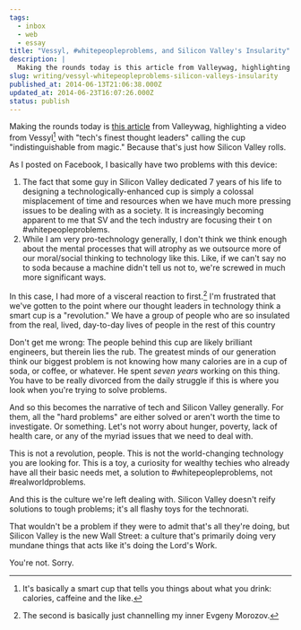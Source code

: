 ```yaml
---
tags:
  - inbox
  - web
  - essay
title: "Vessyl, #whitepeopleproblems, and Silicon Valley's Insularity"
description: |
  Making the rounds today is this article from Valleywag, highlighting a video from Vessyl1 with “tech’s finest thought leaders” calling the cup “indistinguishable from magic.” Because that’s just how Silicon Valley rolls. As I posted on Facebook, I basically have two problems with this device: The fact that some guy in Silicon Valley dedicated 7 \[…]
slug: writing/vessyl-whitepeopleproblems-silicon-valleys-insularity
published_at: 2014-06-13T21:06:38.000Z
updated_at: 2014-06-23T16:07:26.000Z
status: publish
---
```

Making the rounds today is [this article](http://valleywag.gawker.com/thinkfluencers-say-200-smart-cup-is-indistinguishable-1590465009) from Valleywag, highlighting a video from Vessyl[^1] with "tech's finest thought leaders" calling the cup "indistinguishable from magic." Because that's just how Silicon Valley rolls.

As I posted on Facebook, I basically have two problems with this device:

1. The fact that some guy in Silicon Valley dedicated 7 years of his life to designing a technologically-enhanced cup is simply a colossal misplacement of time and resources when we have much more pressing issues to be dealing with as a society. It is increasingly becoming apparent to me that SV and the tech industry are focusing their t on #whitepeopleproblems.
2. While I am very pro-technology generally, I don't think we think enough about the mental processes that will atrophy as we outsource more of our moral/social thinking to technology like this. Like, if we can't say no to soda because a machine didn't tell us not to, we're screwed in much more significant ways.

In this case, I had more of a visceral reaction to first.[^2] I'm frustrated that we've gotten to the point where our thought leaders in technology think a smart cup is a "revolution." We have a group of people who are so insulated from the real, lived, day-to-day lives of people in the rest of this country

Don't get me wrong: The people behind this cup are likely brilliant engineers, but therein lies the rub. The greatest minds of our generation think our biggest problem is not knowing how many calories are in a cup of soda, or coffee, or whatever. He spent *seven years* working on this thing. You have to be really divorced from the daily struggle if this is where you look when you're trying to solve problems.

And so this becomes the narrative of tech and Silicon Valley generally. For them, all the "hard problems" are either solved or aren't worth the time to investigate. Or something. Let's not worry about hunger, poverty, lack of health care, or any of the myriad issues that we need to deal with.

This is not a revolution, people. This is not the world-changing technology you are looking for. This is a toy, a curiosity for wealthy techies who already have all their basic needs met, a solution to #whitepeopleproblems, not #realworldproblems.

And this is the culture we're left dealing with. Silicon Valley doesn't reify solutions to tough problems; it's all flashy toys for the technorati.

That wouldn't be a problem if they were to admit that's all they're doing, but Silicon Valley is the new Wall Street: a culture that's primarily doing very mundane things that acts like it's doing the Lord's Work.

You're not. Sorry.

[^1]: It's basically a smart cup that tells you things about what you drink: calories, caffeine and the like.

[^2]: The second is basically just channelling my inner Evgeny Morozov.
